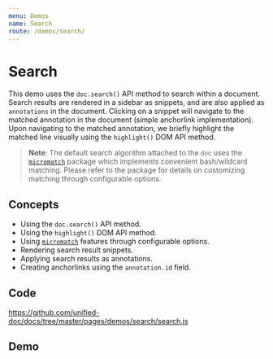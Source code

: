 ```yaml
---
menu: Demos
name: Search
route: /demos/search/
---
```



# Search

This demo uses the `doc.search()` API method to search within a document.  Search results are rendered in a sidebar as snippets, and are also applied as `annotations` in the document.  Clicking on a snippet will navigate to the matched annotation in the document (simple anchorlink implementation).  Upon navigating to the matched annotation, we briefly highlight the matched line visually using the `highlight()` DOM API method.

> **Note**: The default search algorithm attached to the `doc` uses the [`micromatch`][micromatch] package which implements convenient bash/wildcard matching.  Please refer to the package for details on customizing matching through configurable options.

## Concepts
- Using the `doc.search()` API method.
- Using the `highlight()` DOM API method.
- Using [`micromatch`][micromatch] features through configurable options.
- Rendering search result snippets.
- Applying search results as annotations.
- Creating anchorlinks using the `annotation.id` field.

## Code
https://github.com/unified-doc/docs/tree/master/pages/demos/search/search.js

## Demo
<Search />

<!-- Links -->
[micromatch]: https://github.com/micromatch/micromatch
